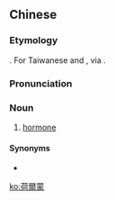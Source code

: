 ==Chinese==
{{zh-forms|s=荷尔蒙|gloss=-|alt=賀爾蒙}}

===Etymology===
{{bor|zh|en|hormone}}. For Taiwanese {{etyl|nan|-}} and {{etyl|hak|-}}, via {{der|zh|ja|-}} {{ja-r|ホルモン}}.

===Pronunciation===
{{zh-pron
|m=hé'ěrméng,hè'ěrméng,1nb=standard in Mainland,1nc=variant in Taiwan,2nb=standard in Taiwan
|c=ho6 ji5 mung4,ho4 ji5 mung4
|h=pfs=hò-lu-móng
|mn=tw:hô-ní-bông/tw:ho͘-lú-bóng
|mn_note=ho͘-lú-bóng - from Japanese
|cat=n
}}

===Noun===
{{zh-noun}}

# {{lb|zh|physiology}} [[hormone]]

====Synonyms====
* {{zh-l|激素}}

[[ko:荷爾蒙]]